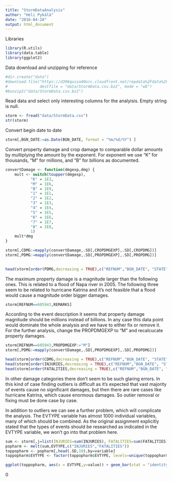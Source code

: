 ```yaml
---
title: "StormDataAnalysis"
author: "Heli Pykälä"
date: "2016-04-28"
output: html_document
---
```


Libraries
```r
library(R.utils)
library(data.table)
library(ggplot2)

```


Data download and unzipping for reference
```r
#dir.create("data")
#download.file("https://d396qusza40orc.cloudfront.net/repdata%2Fdata%2FStormData.csv.bz2", 
#              destfile = "data/StormData.csv.bz2", mode = "wb")
#bunzip2("data/StormData.csv.bz2")
```

Read data and select only interesting columns for the analyisis. Empty string is null.
```r
storm <- fread("data/StormData.csv")
str(storm)
```

Convert begin date to date
```r
storm[,BGN_DATE:=as.Date(BGN_DATE, format = "%m/%d/%Y") ]
```

Convert property damage and crop damage to comparable dollar amounts by multiplying the amount by the exponent. For exponent we use “K” for thousands, “M” for millions, and “B” for billions as documented.
```r
convertDamage <- function(dmgexp,dmg) {
    mult <- switch(toupper(dmgexp),
           "K" = 1E3,
           "M" = 1E6,
           "B" = 1E9,
           "1" = 1E1,
           "2" = 1E2,
           "3" = 1E3,
           "4" = 1E4,
           "5" = 1E5,
           "6" = 1E6,
           "7" = 1E7,
           "8" = 1E8,
           1)
    mult*dmg
}

storm[,CDMG:=mapply(convertDamage,.SD[,CROPDMGEXP],.SD[,CROPDMG])]
storm[,PDMG:=mapply(convertDamage,.SD[,PROPDMGEXP],.SD[,PROPDMG])]
    
```



```r
head(storm[order(PDMG,decreasing = TRUE),c("REFNUM","BGN_DATE", "STATE", "EVTYPE","PROPDMG","PROPDMGEXP", "PDMG"),with=FALSE])

```

The maximum property damage is a magnitude larger than the following ones. This is related to a flood of Napa river in 2005. The following three seem to be related to hurricane Katrina and it's not feasible that a flood would cause a magnitude order bigger damages.

```r
storm[REFNUM==605943,REMARKS]
```

According to the event description it seems that property damage magnitude should be millions instead of billions. In any case this data point would dominate the whole analysis and we have to either fix or remove it. For the further analysis, change the PROPDMGEXP to "M" and recalcucate property damages.
```r
storm[REFNUM==605943,PROPDMGEXP:="M"]
storm[,PDMG:=mapply(convertDamage,.SD[,PROPDMGEXP],.SD[,PROPDMG])]
```

```r
head(storm[order(CDMG,decreasing = TRUE),c("REFNUM","BGN_DATE", "STATE", "EVTYPE","CROPDMG","CROPDMGEXP", "CDMG"),with=FALSE])
head(storm[order(INJURIES,decreasing = TRUE),c("REFNUM","BGN_DATE", "STATE", "EVTYPE","INJURIES","FATALITIES"),with=FALSE])
head(storm[order(FATALITIES,decreasing = TRUE),c("REFNUM","BGN_DATE", "STATE", "EVTYPE","INJURIES","FATALITIES"),with=FALSE])

```

In other damage categories there don't seem to be such glaring errors. In this kind of case finding outliers is difficult as it's expected that vast majority of events cause no significant damages, but then there are rare cases like hurricane Katrina, which cause enormous damages. So outier removal or fixing must be done case by case. 

In addition to outliers we can see a further problem, which will complicate the analysis. The EVTYPE variable has almost 1000 individual variables, many of which should be combined. As the original assignment explicitly stated that the types of events should be researched as indicated in the EVTYPE variable, we won't go into that problem here.

```r
sum <- storm[,j=list(INJURIES=sum(INJURIES), FATALITIES=sum(FATALITIES), PDMG = sum(PDMG), CDMG= sum(CDMG)), by=EVTYPE]
popharm <- melt(sum,EVTYPE,c("INJURIES","FATALITIES"))
toppopharm <- popharm[,head(.SD,10),by=variable]
toppopharm$EVTYPE <- factor(toppopharm$EVTYPE, levels=unique(toppopharm$EVTYPE[order(-toppopharm$value)]))
```



```r
ggplot(toppopharm, aes(x = EVTYPE,y=value)) + geom_bar(stat = "identity") +theme(axis.text.x = element_text(angle = 90, hjust = 1,vjust=.5))+facet_grid(.~variable)
```


0